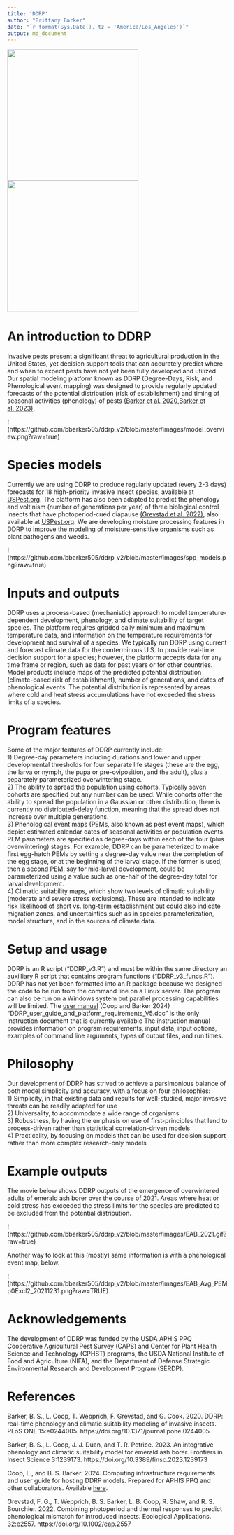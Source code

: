 ```yaml
---
title: 'DDRP'
author: "Brittany Barker"
date: "`r format(Sys.Date(), tz = 'America/Los_Angeles')`"
output: md_document
---
```


<img src="https://github.com/bbarker505/ddrp_v2/blob/master/images/DDRP_logo2.png" width="300"/> <img src="https://github.com/bbarker505/ddrp_v2/blob/master/images/OSU_IPMC_horizontal_2C_O_over_B.png" width="300"/> 


# An introduction to DDRP

Invasive pests present a significant threat to agricultural production in the United States, yet decision support tools that can accurately predict where and when to expect pests have not yet been fully developed and utilized. Our spatial modeling platform known as DDRP (Degree-Days, Risk, and Phenological event mapping) was designed to provide regularly updated forecasts of the potential distribution (risk of establishment) and timing of seasonal activities (phenology) of pests [(Barker et al. 2020, ](https://doi.org/10.1371/journal.pone.0244005)[Barker et al. 2023)](https://doi.org/10.3389/finsc.2023.1239173). 

!(https://github.com/bbarker505/ddrp_v2/blob/master/images/model_overview.png?raw=true)

# Species models

Currently we are using DDRP to produce regularly updated (every 2-3 days) forecasts for 18 high-priority invasive insect species, available at [USPest.org](http://uspest.org/CAPS). The platform has also been adapted to predict the phenology and voltinism (number of generations per year) of three biological control insects that have photoperiod-cued diapause [(Grevstad et al. 2022)](https://doi.org/10.1002/eap.2557), also available at [USPest.org](http://uspest.org/dd/dodmaps). We are developing moisture processing features in DDRP to improve the modeling of moisture-sensitive organisms such as plant pathogens and weeds. 

!(https://github.com/bbarker505/ddrp_v2/blob/master/images/spp_models.png?raw=true)

# Inputs and outputs

DDRP uses a process-based (mechanistic) approach to model temperature-dependent development, phenology, and climate suitability of target species. The platform requires gridded daily minimum and maximum temperature data, and information on the temperature requirements for development and survival of a species. We typically run DDRP using current and forecast climate data for the conterminous U.S. to provide real-time decision support for a species; however, the platform accepts data for any time frame or region, such as data for past years or for other countries. Model products include maps of the predicted potential distribution (climate-based risk of establishment), number of generations, and dates of phenological events. The potential distribution is represented by areas where cold and heat stress accumulations have not exceeded the stress limits of a species.

# Program features

Some of the major features of DDRP currently include:  
1)	Degree-day parameters including durations and lower and upper developmental thresholds for four separate life stages (these are the egg, the larva or nymph, the pupa or pre-oviposition, and the adult), plus a separately parameterized overwintering stage.  
2)	The ability to spread the population using cohorts. Typically seven cohorts are specified but any number can be used. While cohorts offer the ability to spread the population in a Gaussian or other distribution, there is currently no distributed-delay function, meaning that the spread does not increase over multiple generations.  
3)	Phenological event maps (PEMs, also known as pest event maps), which depict estimated calendar dates of seasonal activities or population events. PEM parameters are specified as degree-days within each of the four (plus overwintering) stages. For example, DDRP can be parameterized to make first egg-hatch PEMs by setting a degree-day value near the completion of the egg stage, or at the beginning of the larval stage. If the former is used, then a second PEM, say for mid-larval development, could be parameterized using a value such as one-half of the degree-day total for larval development.  
4)	Climatic suitability maps, which show two levels of climatic suitability (moderate and severe stress exclusions). These are intended to indicate risk likelihood of short vs. long-term establishment but could also indicate migration zones, and uncertainties such as in species parameterization, model structure, and in the sources of climate data.  

# Setup and usage

DDRP is an R script ("DDRP_v3.R") and must be within the same directory an auxilliary R script that contains program functions ("DDRP_v3_funcs.R"). DDRP has not yet been formatted into an R package because we designed the code to be run from the command line on a Linux server. The program can also be run on a Windows system but parallel processing capabilities will be limited. The [user manual](https://github.com/bbarker505/ddrp_v3/blob/main/manual/DDRP_user_guide_and_platform_requirements_V5.doc) (Coop and Barker 2024) "DDRP_user_guide_and_platform_requirements_V5.doc" is the only instruction document that is currently available The instruction manual provides information on program requirements, input data, input options, examples of command line arguments, types of output files, and run times.

# Philosophy

Our development of DDRP has strived to achieve a parsimonious balance of both model simplicity and accuracy, with a focus on four philosophies:  
1) Simplicity, in that existing data and results for well-studied, major invasive threats can be readily adapted for use  
2) Universality, to accommodate a wide range of organisms  
3) Robustness, by having the emphasis on use of first-principles that lend to process-driven rather than statistical correlation-driven models  
4) Practicality, by focusing on models that can be used for decision support rather than more complex research-only models  

# Example outputs

The movie below shows DDRP outputs of the emergence of overwintered adults of emerald ash borer over the course of 2021. Areas where heat or cold stress has exceeded the stress limits for the species are predicted to be excluded from the potential distribution.

!(https://github.com/bbarker505/ddrp_v2/blob/master/images/EAB_2021.gif?raw=true)

Another way to look at this (mostly) same information is with a phenological event map, below.

!(https://github.com/bbarker505/ddrp_v2/blob/master/images/EAB_Avg_PEMp0Excl2_20211231.png?raw=TRUE)

# Acknowledgements

The development of DDRP was funded by the USDA APHIS PPQ Cooperative Agricultural Pest Survey (CAPS) and Center for Plant Health Science and Technology (CPHST) programs, the USDA National Institute of Food and Agriculture (NIFA), and the Department of Defense Strategic Environmental Research and Development Program (SERDP). 

# References

Barker, B. S., L. Coop, T. Wepprich, F. Grevstad, and G. Cook. 2020. DDRP: real-time phenology and climatic suitability modeling of invasive insects. PLoS ONE 15:e0244005. https://doi.org/10.1371/journal.pone.0244005.

Barker, B. S., L. Coop, J. J. Duan, and T. R. Petrice. 2023. An integrative phenology and climatic suitability model for emerald ash borer. Frontiers in Insect Science 3:1239173. https://doi.org/10.3389/finsc.2023.1239173 

Coop, L., and B. S. Barker. 2024. Computing infrastructure requirements and user guide for hosting DDRP models. Prepared for APHIS PPQ and other collaborators. Available [here](https://github.com/bbarker505/ddrp_v3/blob/main/manual/DDRP_user_guide_and_platform_requirements_V5.doc).

Grevstad, F. G., T. Wepprich, B. S. Barker, L. B. Coop, R. Shaw, and R. S. Bourchier. 2022. Combining photoperiod and thermal responses to predict phenological mismatch for introduced insects. Ecological Applications. 32:e2557. https://doi.org/10.1002/eap.2557
